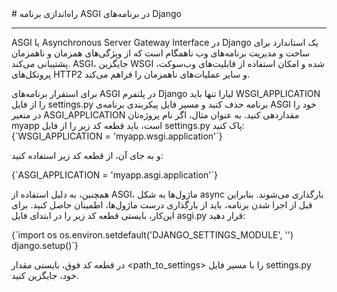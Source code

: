 

<Layout>
<Head>
<title>مستندات راه‌اندازی برنامه ASGI در Django - لیارا</title>

<meta property="og:title" content="مستندات خدمات رایانش ابری لیارا" />
<meta property="og:description" content="مستندات نحوه راه‌اندازی برنامه ASGI در پلتفرم Django در لیارا"  />
<meta property="og:image" content="https://files.liara.ir/liara/logos/liara-poster.jpg" />
</Head>
# راه‌اندازی برنامه ASGI در برنامه‌های Django
<hr className="mb-2" />

ASGI یا Asynchronous Server Gateway Interface در Django یک استاندارد برای ساخت و مدیریت برنامه‌های وب ناهمگام است که از ویژگی‌های همزمان و ناهمزمان پشتیبانی می‌کند. ASGI، جایگزین WSGI شده و امکان استفاده از قابلیت‌های وب‌سوکت، پروتکل‌های HTTP2 و سایر عملیات‌های ناهمزمان را فراهم می‌کند.
<div className="h-2" />
برای استقرار برنامه‌های ASGI در پلتفرم Django لیارا تنها باید <Important>WSGI_APPLICATION</Important> را از فایل <Important>settings.py</Important> برنامه حذف کنید و مسیر فایل پیکربندی برنامه‌ی ASGI خود را در متغیر <Important>ASGI_APPLICATION</Important> مقداردهی کنید. به عنوان مثال، اگر نام پروژه‌تان <Important>myapp</Important> است، باید قطعه کد زیر را از فایل <Important>settings.py</Important> پاک کنید:

<div className="h-2" />
<div dir='ltr'>
    <Highlight className="python">
        {`WSGI_APPLICATION = 'myapp.wsgi.application'`}
    </Highlight>
</div>
<div className="h-2" />

و به جای آن، از قطعه کد زیر استفاده کنید:
<div className="h-2" />
<div dir='ltr'>
    <Highlight className="python">
        {`ASGI_APPLICATION = 'myapp.asgi.application'`}
</Highlight>
</div>
<div className="h-2" />

همچنین، به دلیل استفاده از ASGI، ماژول‌ها به شکل async بارگذاری می‌شوند. بنابراین قبل از اجرا شدن برنامه، باید از بارگذاری درست ماژول‌ها، اطمینان حاصل کنید.
برای این‌کار، بایستی قطعه کد زیر را در ابتدای فایل <Important>asgi.py</Important> قرار دهید:

<div className="h-2" />
<div dir='ltr'>
    <Highlight className="python">
        {`import os
os.environ.setdefault('DJANGO_SETTINGS_MODULE', '<path_to_settings>')
django.setup()`}
</Highlight>
</div>
<div className="h-2" />

در قطعه کد فوق، بایستی مقدار <Important>&lt;path_to_settings&gt;</Important> را با مسیر فایل <Important>settings.py</Important> خود، جایگزین کنید. 

</Layout>
